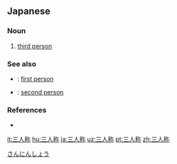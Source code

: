 ==Japanese==
{{ja-kanjitab|さん|にん|しょう|yomi=on}}

===Noun===
{{ja-noun|さんにんしょう}}

# {{lb|ja|grammar}} [[third person]]

===See also===
* {{ja-r|一人称|いちにんしょう}}: [[first person]]
* {{ja-r|二人称|ににんしょう}}: [[second person]]

===References===
* {{R:Shogakukan}}

[[Category:ja:Grammar|さんにんしょう]]

[[it:三人称]]
[[hu:三人称]]
[[ja:三人称]]
[[uz:三人称]]
[[pt:三人称]]
[[zh:三人称]]